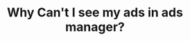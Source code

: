 ---
title: "Why Can't I see my ads in ads manager?"
description: "Description of your new file."
---
